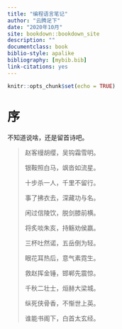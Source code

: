```yaml
---
title: "编程语言笔记"
author: "云腾足下"
date: "2020年10月"
site: bookdown::bookdown_site
description: ""
documentclass: book
biblio-style: apalike
bibliography: [mybib.bib]
link-citations: yes
---
```


```r
knitr::opts_chunk$set(echo = TRUE)
```

# 序 {-}

不知道说啥，还是留首诗吧。

>赵客缦胡缨，吴钩霜雪明。
>
>银鞍照白马，飒沓如流星。
>
>十步杀一人，千里不留行。
>
>事了拂衣去，深藏功与名。
>
>闲过信陵饮，脱剑膝前横。
>
>将炙啖朱亥，持觞劝侯嬴。
>
>三杯吐然诺，五岳倒为轻。
>
>眼花耳热后，意气素霓生。
>
>救赵挥金锤，邯郸先震惊。
>
>千秋二壮士，烜赫大梁城。
>
>纵死侠骨香，不惭世上英。
>
>谁能书阁下，白首太玄经。







